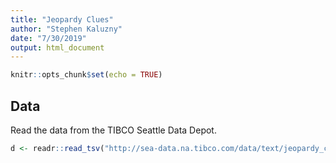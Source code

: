 ```yaml
---
title: "Jeopardy Clues"
author: "Stephen Kaluzny"
date: "7/30/2019"
output: html_document
---
```


```r
knitr::opts_chunk$set(echo = TRUE)
```

## Data
Read the data from the TIBCO Seattle Data Depot.
```r
d <- readr::read_tsv("http://sea-data.na.tibco.com/data/text/jeopardy_clues.tsv")
```